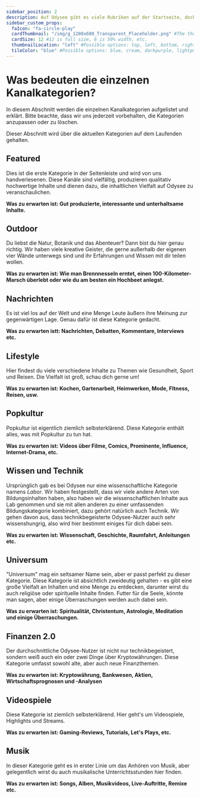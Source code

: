 ---
sidebar_position: 2
description: Auf Odysee gibt es viele Rubriken auf der Startseite, doch was bedeuten diese? Hier zeigen wir dir, was dich erwartet.
sidebar_custom_props:
  faIcon: "fa-circle-play"
  cardThumbnail: "/img/g_1200x600_Transparent_Placeholder.png" #The thumbnail on the category card.
  cardSize: 12 #12 is full size, 6 is 50% width, etc.
  thumbnailLocation: "left" #Possible options: top, left, bottom, right, none
  tileColor: "blue" #Possible options: blue, cream, darkpurple, lightpurple, mauve, orange, pink, none
---

# Was bedeuten die einzelnen Kanalkategorien?

In diesem Abschnitt werden die einzelnen Kanalkategorien aufgelistet und erklärt. Bitte beachte, dass wir uns jederzeit vorbehalten, die Kategorien anzupassen oder zu löschen. 

Dieser Abschnitt wird über die aktuellen Kategorien auf dem Laufenden gehalten.

## Featured

Dies ist die erste Kategorie in der Seitenleiste und wird von uns handverlesenen. Diese Kanäle sind vielfältig, produzieren qualitativ hochwertige Inhalte und dienen dazu, die inhaltlichen Vielfalt auf Odysee zu veranschaulichen.

**Was zu erwarten ist: Gut produzierte, interessante und unterhaltsame Inhalte.**

## Outdoor

Du liebst die Natur, Botanik und das Abenteuer? Dann bist du hier genau richtig. Wir haben viele kreative Geister, die gerne außerhalb der eigenen vier Wände unterwegs sind und ihr Erfahrungen und Wissen mit dir teilen wollen. 

**Was zu erwarten ist: Wie man Brennnesseln erntet, einen 100-Kilometer-Marsch überlebt oder wie du am besten ein Hochbeet anlegst.** 

## Nachrichten 

Es ist viel los auf der Welt und eine Menge Leute äußern ihre Meinung zur gegenwärtigen Lage.  Genau dafür ist diese Kategorie gedacht.

**Was zu erwarten istt: Nachrichten, Debatten, Kommentare, Interviews etc.**

## Lifestyle 

Hier findest du viele verschiedene Inhalte zu Themen wie Gesundheit, Sport und Reisen. Die Vielfalt ist groß, schau dich gerne um!  

**Was zu erwarten ist: Kochen, Gartenarbeit, Heimwerken, Mode, FItness, Reisen, usw.**

## Popkultur

Popkultur ist eigentlich ziemlich selbsterklärend. Diese Kategorie enthält alles, was mit Popkultur zu tun hat.

**Was zu erwarten ist: Videos über Filme, Comics, Prominente, Influence, Internet-Drama, etc.**

## Wissen und Technik 

Ursprünglich gab es bei Odysee nur eine wissenschaftliche Kategorie namens *Labor*. Wir haben festgestellt, dass wir viele andere Arten von Bildungsinhalten haben, also haben wir die wissenschaftlichen Inhalte aus Lab genommen und sie mit allen anderen zu einer umfassenden Bildungskategorie kombiniert, dazu gehört natürlich auch Technik. Wir gehen davon aus, dass technikbegeisterte Odysee-Nutzer auch sehr wissenshungrig, also wird hier bestimmt einiges für dich dabei sein. 

**Was zu erwarten ist: Wissenschaft, Geschichte, Raumfahrt, Anleitungen etc.**

## Universum 

"Universum" mag ein seltsamer Name sein, aber er passt perfekt zu dieser Kategorie. Diese Kategorie ist absichtlich zweideutig gehalten - es gibt eine große Vielfalt an Inhalten und eine Menge zu entdecken, darunter wirst du auch religiöse oder spirituelle Inhalte finden. Futter für die Seele, könnte man sagen, aber einige Überraschungen werden auch dabei sein.

**Was zu erwarten ist: Spiritualität, Christentum, Astrologie, Meditation und einige Überraschungen.**

## Finanzen 2.0

Der durchschnittliche Odysee-Nutzer ist nicht nur technikbegeistert, sondern weiß auch ein oder zwei Dinge über Kryptowährungen. Diese Kategorie umfasst sowohl alte, aber auch neue Finanzthemen.

**Was zu erwarten ist: Kryptowährung, Bankwesen, Aktien, Wirtschaftsprognosen und -Analysen**

## Videospiele 

Diese Kategorie ist ziemlich selbsterklärend. Hier geht's um Videospiele, Highlights und Streams. 

**Was zu erwarten ist: Gaming-Reviews, Tutorials, Let's Plays, etc.**

## Musik

In dieser Kategorie geht es in erster Linie um das Anhören von Musik, aber gelegentlich wirst du auch musikalische Unterrichtsstunden hier finden.

**Was zu erwarten ist: Songs, Alben, Musikvideos, Live-Auftritte, Remixe etc.**


